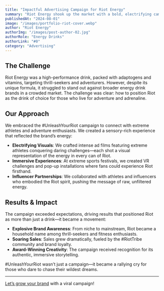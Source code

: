 ```yaml
---
title: "Impactful Advertising Campaign for Riot Energy"
summary: "Riot Energy shook up the market with a bold, electrifying campaign that redefined the energy drink experience. In partnership with Inboundtribe, Riot Energy's 'Unleash Your Riot' campaign tapped into the passion of thrill-seekers and adrenaline junkies."
publishedAt: "2024-08-01"
image: "/images/portfolio-riot-cover.webp"
author: "Riot Energy"
authorImg: "/images/post-author-02.jpg"
authorRole: "Energy Drinks"
authorLink: "#0"
category: "Advertising"
---
```


## The Challenge

Riot Energy was a high-performance drink, packed with adaptogens and vitamins, targeting thrill-seekers and adventurers. However, despite its unique formula, it struggled to stand out against broader energy drink brands in a crowded market. The challenge was clear: how to position Riot as the drink of choice for those who live for adventure and adrenaline.

## Our Approach

We embraced the #UnleashYourRiot campaign to connect with extreme athletes and adventure enthusiasts. We created a sensory-rich experience that reflected the brand’s energy:

- **Electrifying Visuals**: We crafted intense ad films featuring extreme athletes conquering daring challenges—each shot a visual representation of the energy in every can of Riot.
- **Immersive Experiences**: At extreme sports festivals, we created VR challenges and pop-up installations where fans could experience Riot firsthand.
- **Influencer Partnerships**: We collaborated with athletes and influencers who embodied the Riot spirit, pushing the message of raw, unfiltered energy.

<div
  className="bg-cover bg-center w-full h-96 mt-12 rounded-2xl filter-none"
  style={{ backgroundImage: `url('/images/img-riot-approach.webp')` }}
></div>


## Results & Impact

The campaign exceeded expectations, driving results that positioned Riot as more than just a drink—it became a movement:

- **Explosive Brand Awareness**: From niche to mainstream, Riot became a household name among thrill-seekers and fitness enthusiasts.
- **Soaring Sales**: Sales grew dramatically, fueled by the #RiotTribe community and brand loyalty.
- **Award-Winning Creativity**: The campaign received recognition for its authentic, immersive storytelling.

#UnleashYourRiot wasn’t just a campaign—it became a rallying cry for those who dare to chase their wildest dreams.

---

[Let’s grow your brand](/contact) with a viral campaign!
